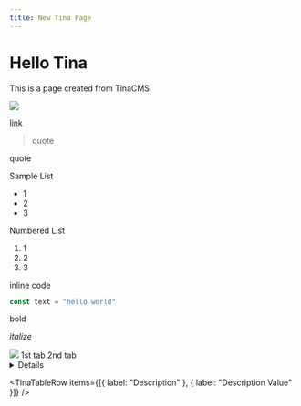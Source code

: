 ```yaml
---
title: New Tina Page
---
```


# Hello Tina

This is a page created from TinaCMS

![](/img/bg.png)

link

> quote

quote

Sample List

* 1
* 2
* 3

Numbered List

1. 1
2. 2
3. 3

inline code

```javascript
const text = "hello world"
```

bold

*italize*

<img className="w-[100px]" src="/img/android-chrome-192x192.png" />

<Tabs>
  <TabItem label="New Tab" value="1">
    1st tab
  </TabItem>

  <TabItem label="New Tab" value="2">
    2nd tab
  </TabItem>
</Tabs>

<Details summary="Detail Test">
  Detail Content
</Details>

<TinaTable title="Sample Table">
  <TinaTableRow
    items={[
      { label: "Section", header: true },
      { label: "Content", header: true }
    ]}
  />

  <TinaTableRow items={[{ label: "Description" }, { label: "Description Value" }]} />
</TinaTable>
